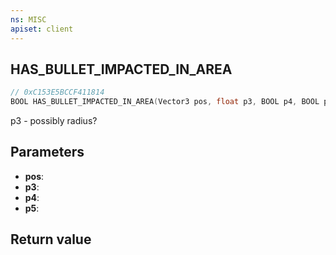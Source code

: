 ```yaml
---
ns: MISC
apiset: client
---
```

## HAS_BULLET_IMPACTED_IN_AREA

```c
// 0xC153E5BCCF411814
BOOL HAS_BULLET_IMPACTED_IN_AREA(Vector3 pos, float p3, BOOL p4, BOOL p5);
```

p3 - possibly radius?

## Parameters
* **pos**:
* **p3**:
* **p4**:
* **p5**:

## Return value